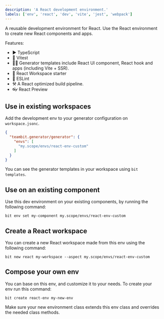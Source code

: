 ```yaml
---
description: 'A React development environment.'
labels: ['env', 'react', 'dev', 'vite', 'jest', 'webpack']
---
```


A reusable development environment for React.
Use the React environment to create new React components and apps.

Features:
- ▶️ TypeScript
- 🧪 Vitest
- 🧑‍💻 Generator templates include React UI component, React hook and apps (including Vite + SSR).
- 🚀 React Workspace starter
- 🦋 ESLint
- ⚒️ A React optimized build pipeline.
- 👓 React Preview

## Use in existing workspaces

Add the development env to your generator configuration on `workspace.jsonc`.

```json
{
  "teambit.generator/generator": {
    "envs": [
      "my.scope/envs/react-env-custom"
    ]
  }
}
```

You can see the generator templates in your workspace using `bit templates`.

## Use on an existing component

Use this dev environment on your existing components, by running the following command:

```
bit env set my-component my.scope/envs/react-env-custom
```


## Create a React workspace

You can create a new React workspace made from this env using the following command:

```
bit new react my-workspace --aspect my.scope/envs/react-env-custom
```

## Compose your own env

You can base on this env, and customize it to your needs. To create your env run this command:
```
bit create react-env my-new-env
```

Make sure your new environment class extends this env class and overrides the needed class methods.
